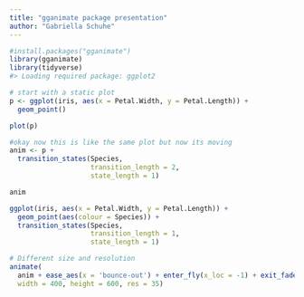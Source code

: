 ```yaml
---
title: "gganimate package presentation"
author: "Gabriella Schuhe"
---
```

```r
#install.packages("gganimate")
library(gganimate)
library(tidyverse)
#> Loading required package: ggplot2

# start with a static plot
p <- ggplot(iris, aes(x = Petal.Width, y = Petal.Length)) + 
  geom_point()

plot(p)
```


```r
#okay now this is like the same plot but now its moving
anim <- p + 
  transition_states(Species,
                    transition_length = 2,
                    state_length = 1)

anim
```
```r
ggplot(iris, aes(x = Petal.Width, y = Petal.Length)) + 
  geom_point(aes(colour = Species)) + 
  transition_states(Species,
                    transition_length = 1,
                    state_length = 1)
```
```r
# Different size and resolution
animate(
  anim + ease_aes(x = 'bounce-out') + enter_fly(x_loc = -1) + exit_fade(),
  width = 400, height = 600, res = 35)

```



